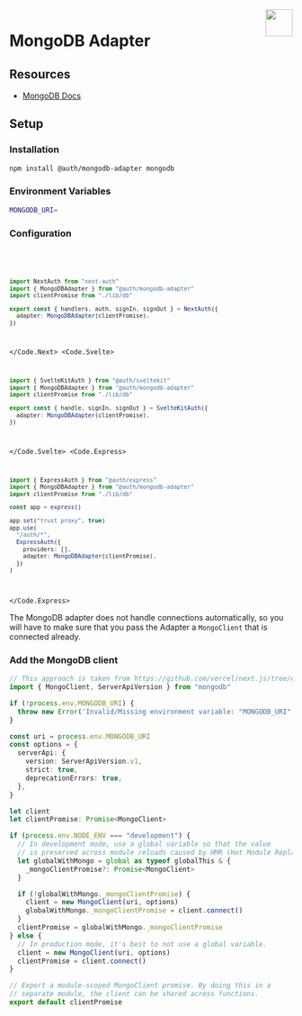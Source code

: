
<img align="right" src="/img/adapters/mongodb.svg" width="48" height="48" />

# MongoDB Adapter

## Resources

- [MongoDB Docs](https://docs.mongodb.com/)

## Setup

### Installation

```bash npm2yarn
npm install @auth/mongodb-adapter mongodb
```

### Environment Variables

```sh
MONGODB_URI=
```

### Configuration

<Code>
<Code.Next>

```ts filename="./auth.ts"
import NextAuth from "next-auth"
import { MongoDBAdapter } from "@auth/mongodb-adapter"
import clientPromise from "./lib/db"

export const { handlers, auth, signIn, signOut } = NextAuth({
  adapter: MongoDBAdapter(clientPromise),
})
```

</Code.Next>
<Code.Svelte>

```ts filename="./src/auth.ts"
import { SvelteKitAuth } from "@auth/sveltekit"
import { MongoDBAdapter } from "@auth/mongodb-adapter"
import clientPromise from "./lib/db"

export const { handle, signIn, signOut } = SvelteKitAuth({
  adapter: MongoDBAdapter(clientPromise),
})
```

</Code.Svelte>
<Code.Express>

```ts filename="./src/routes/auth.route.ts"
import { ExpressAuth } from "@auth/express"
import { MongoDBAdapter } from "@auth/mongodb-adapter"
import clientPromise from "./lib/db"

const app = express()

app.set("trust proxy", true)
app.use(
  "/auth/*",
  ExpressAuth({
    providers: [],
    adapter: MongoDBAdapter(clientPromise),
  })
)
```

</Code.Express>
</Code>

The MongoDB adapter does not handle connections automatically, so you will have to make sure that you pass the Adapter a `MongoClient` that is connected already.

### Add the MongoDB client

```ts filename="lib/db.ts"
// This approach is taken from https://github.com/vercel/next.js/tree/canary/examples/with-mongodb
import { MongoClient, ServerApiVersion } from "mongodb"

if (!process.env.MONGODB_URI) {
  throw new Error('Invalid/Missing environment variable: "MONGODB_URI"')
}

const uri = process.env.MONGODB_URI
const options = {
  serverApi: {
    version: ServerApiVersion.v1,
    strict: true,
    deprecationErrors: true,
  },
}

let client
let clientPromise: Promise<MongoClient>

if (process.env.NODE_ENV === "development") {
  // In development mode, use a global variable so that the value
  // is preserved across module reloads caused by HMR (Hot Module Replacement).
  let globalWithMongo = global as typeof globalThis & {
    _mongoClientPromise?: Promise<MongoClient>
  }

  if (!globalWithMongo._mongoClientPromise) {
    client = new MongoClient(uri, options)
    globalWithMongo._mongoClientPromise = client.connect()
  }
  clientPromise = globalWithMongo._mongoClientPromise
} else {
  // In production mode, it's best to not use a global variable.
  client = new MongoClient(uri, options)
  clientPromise = client.connect()
}

// Export a module-scoped MongoClient promise. By doing this in a
// separate module, the client can be shared across functions.
export default clientPromise
```
